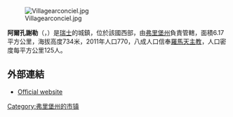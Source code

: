 {{地图误译/法语2|issue=阿爾孔謝}}
{{noteTA|G1=法国地名}}
[[Image:Villagearconciel.jpg|right]]

'''阿爾孔謝勒'''（{{lang-fr|Arconciel}}，{{IPA-fr|aʁkõsjɛl]}}）是[[瑞士|瑞士]]的城鎮，位於該國西部，由[[弗里堡州|弗里堡州]]負責管轄，面積6.17平方公里，海拔高度734米，2011年人口770，八成人口信奉[[羅馬天主教|羅馬天主教]]，人口密度每平方公里125人。

==外部連結==
*[http://www.arconciel.ch/ Official website] {{Wayback|url=http://www.arconciel.ch/ |date=20020222222858 }} {{fr icon}}

{{Switzerland-geo-stub}}
[[Category:弗里堡州的市镇|Category:弗里堡州的市镇]]